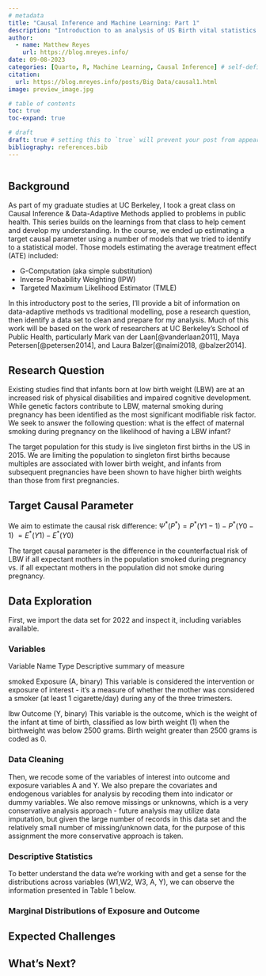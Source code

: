 ```yaml
---
# metadata
title: "Causal Inference and Machine Learning: Part 1"
description: "Introduction to an analysis of US Birth vital statistics using data-adaptive models"
author:
  - name: Matthew Reyes
    url: https://blog.mreyes.info/
date: 09-08-2023
categories: [Quarto, R, Machine Learning, Causal Inference] # self-defined categories
citation: 
  url: https://blog.mreyes.info/posts/Big Data/causal1.html
image: preview_image.jpg

# table of contents
toc: true
toc-expand: true

# draft
draft: true # setting this to `true` will prevent your post from appearing on your listing page until you're ready!
bibliography: references.bib
---
```


```r

```

## Background

As part of my graduate studies at UC Berkeley, I took a great class on Causal Inference & Data-Adaptive Methods applied to problems in public health. This series builds on the learnings from that class to help cement and develop my understanding. In the course, we ended up estimating a target causal parameter using a number of models that we tried to identify to a statistical model. Those models estimating the average treatment effect (ATE) included:

-   G-Computation (aka simple substitution)
-   Inverse Probability Weighting (IPW)
-   Targeted Maximum Likelihood Estimator (TMLE)

In this introductory post to the series, I'll provide a bit of information on data-adaptive methods vs traditional modelling, pose a research question, then identify a data set to clean and prepare for my analysis. Much of this work will be based on the work of researchers at UC Berkeley's School of Public Health, particularly Mark van der Laan[@vanderlaan2011], Maya Petersen[@petersen2014], and Laura Balzer[@naimi2018, @balzer2014].

## Research Question

Existing studies find that infants born at low birth weight (LBW) are at an increased risk of physical disabilities and impaired cognitive development. While genetic factors contribute to LBW, maternal smoking during pregnancy has been identified as the most significant modifiable risk factor. We seek to answer the following question: what is the effect of maternal smoking during pregnancy on the likelihood of having a LBW infant?

The target population for this study is live singleton first births in the US in 2015. We are limiting the population to singleton first births because multiples are associated with lower birth weight, and infants from subsequent pregnancies have been shown to have higher birth weights than those from first pregnancies.

## Target Causal Parameter

We aim to estimate the causal risk difference: $\Psi^* (P^*) = P^* (Y1 - 1) - P^* (Y0 - 1)$ $= E^*(Y1) - E^*(Y0)$

The target causal parameter is the difference in the counterfactual risk of LBW if all expectant mothers in the population smoked during pregnancy vs. if all expectant mothers in the population did not smoke during pregnancy.

## Data Exploration

First, we import the data set for 2022 and inspect it, including variables available.

### Variables

Variable Name Type Descriptive summary of measure

smoked Exposure (A, binary) This variable is considered the intervention or exposure of interest - it's a measure of whether the mother was considered a smoker (at least 1 cigarette/day) during any of the three trimesters.

lbw Outcome (Y, binary) This variable is the outcome, which is the weight of the infant at time of birth, classified as low birth weight (1) when the birthweight was below 2500 grams. Birth weight greater than 2500 grams is coded as 0.

### Data Cleaning

Then, we recode some of the variables of interest into outcome and exposure variables A and Y. We also prepare the covariates and endogenous variables for analysis by recoding them into indicator or dummy variables. We also remove missings or unknowns, which is a very conservative analysis approach - future analysis may utilize data imputation, but given the large number of records in this data set and the relatively small number of missing/unknown data, for the purpose of this assignment the more conservative approach is taken.

### Descriptive Statistics

To better understand the data we're working with and get a sense for the distributions across variables (W1,W2, W3, A, Y), we can observe the information presented in Table 1 below.

### Marginal Distributions of Exposure and Outcome

## Expected Challenges

## What's Next?
